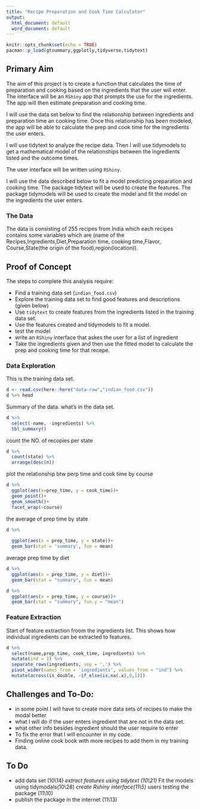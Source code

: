 ```yaml
---
title: "Recipe Preparation and Cook Time Calculator"
output:
  html_document: default
  word_document: default
---
```


```r
knitr::opts_chunk$set(echo = TRUE)
pacman::p_load(gtsummary,ggplotly,tidyverse,tidytext)
```

## Primary Aim

The aim of this project is  to create a function that calculates the time of preparation and cooking based on the ingredients that the user will enter. The interface will be an `RShiny` app that
prompts the use for the ingredients.  The app will then estimate preparation and cooking time.

I will use the data set below to find the relationship between ingredients and
preparation time an cooking time.  Once this relationship has been modeled, 
the app will be able to calculate the prep and cook time for the ingredients the user
enters.

I will use tidytext to analyze the recipe data.  Then I will use tidymodels to get a mathematical 
model of the relationships between the ingredients listed and the outcome times.

The user interface will be written using `RShiny`.


I will use the data described below to fit a model predicting preparation and cooking time.
The package tidytext will be used to create the features.  The package tidymodels will 
be used to create the model and fit the model on the ingredients the user enters.

### The Data

The data is consisting of 255 recipes from India which each recipes contains some variables which are (name of the Recipes,Ingredients,Diet,Preparation time, cooking time,Flavor, Course,State(the origin of the food),region(location)).

## Proof of Concept

The steps to complete this analysis require:

* Find a training data set (`indian_food.csv`)
* Explore the training data set to find good features and descriptions (given below)
* Use `tidytext` to create features from the ingredients listed in the training data set.
* Use the features created and tidymodels to fit a model.
* test the model
* write an `RShiny` interface that askes the user for a list of ingredient
* Take the ingredients given and then use the fitted model to calculate the prep and cooking time for that recepe.

### Data Exploration


This is the training data set.

```r
d <- read.csv(here::here("data-raw","indian_food.csv"))
d %>% head
```

Summary of the data.  what's in the data set. 

```r
d %>% 
  select(-name, -ingredients) %>% 
  tbl_summary()
```

count the NO. of recopies per state 

```r
d %>% 
  count(state) %>% 
  arrange(desc(n))
```
plot the relationship btw perp time and cook time by course 

```r
d %>% 
  ggplot(aes(x=prep_time, y = cook_time))+
  geom_point()+
  geom_smooth()+
  facet_wrap(~course)
```
the average of prep time by state 

```r
d %>% 
  
  ggplot(aes(x = prep_time, y = state))+
  geom_bar(stat = 'summary', fun = mean)
```
average prep time by diet 
```r
d %>% 
  ggplot(aes(x = prep_time, y = diet))+
  geom_bar(stat = "summary", fun = mean)
```


```r
d %>% 
  ggplot(aes(x = prep_time, y = course))+
  geom_bar(stat = "summary", fun.y = "mean")
```

### Feature Extraction

Start of feature extraction froom the ingredients list.
This shows how individual ingredients can be extracted to features.

```r
d %>% 
  select(name,prep_time, cook_time, ingredients) %>% 
  mutate(ind = 1) %>% 
  separate_rows(ingredients, sep = ',') %>% 
  pivot_wider(names_from = 'ingredients', values_from = "ind") %>% 
  mutate(across(is_double, ~if_else(is.na(.x),0,1)))
```



## Challenges and To-Do:
* in some point I will have to create  more data sets of recipes to make the modal better 
* what I will do if the user enters ingredient that are not in the data set.
* what other info besides ingredient should the user require to enter
* To fix the error that I will encounter in my code.
* Finding online cook book with more recipes to add them in my training data.

## To Do

* add data set (10\14)
*extract features using tidytext (10\21)
*Fit the models using tidymodals(10\28)
*create Rshiny interface(11\5)
*users testing the package (11\10)
* publish the package in the internet (11\13)

